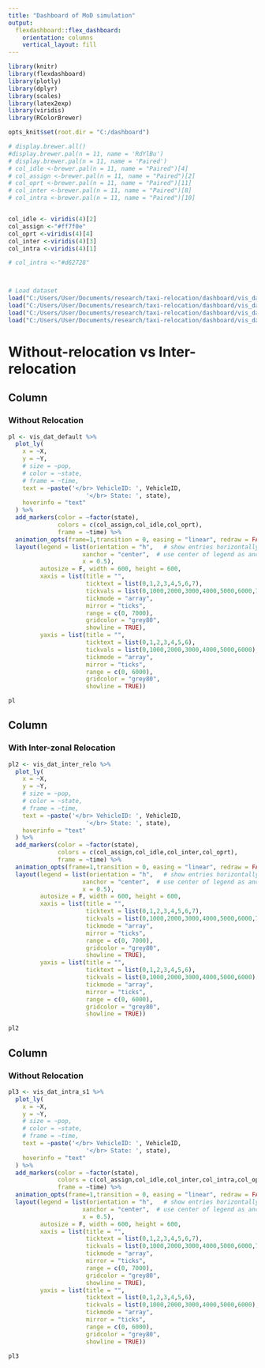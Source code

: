 ```yaml
---
title: "Dashboard of MoD simulation"
output: 
  flexdashboard::flex_dashboard:
    orientation: columns
    vertical_layout: fill
---
```


<style type="text/css">

.chart-title {  /* chart_title  */
   font-size: 20px;
   font-family: Arial;

</style>


```r
library(knitr)
library(flexdashboard)
library(plotly)
library(dplyr)
library(scales)
library(latex2exp)
library(viridis)
library(RColorBrewer)

opts_knit$set(root.dir = "C:/dashboard")

# display.brewer.all()
#display.brewer.pal(n = 11, name = 'RdYlBu')
# display.brewer.pal(n = 11, name = 'Paired')
# col_idle <-brewer.pal(n = 11, name = "Paired")[4]
# col_assign <-brewer.pal(n = 11, name = "Paired")[2]
# col_oprt <-brewer.pal(n = 11, name = "Paired")[11]
# col_inter <-brewer.pal(n = 11, name = "Paired")[8]
# col_intra <-brewer.pal(n = 11, name = "Paired")[10]


col_idle <- viridis(4)[2]
col_assign <-"#ff7f0e"
col_oprt <-viridis(4)[4]
col_inter <-viridis(4)[3]
col_intra <-viridis(4)[1]

# col_intra <-"#d62728"



# Load dataset
load("C:/Users/User/Documents/research/taxi-relocation/dashboard/vis_dat_default.RData")
load("C:/Users/User/Documents/research/taxi-relocation/dashboard/vis_dat_inter_relo.RData")
load("C:/Users/User/Documents/research/taxi-relocation/dashboard/vis_dat_intra_s1.RData")
load("C:/Users/User/Documents/research/taxi-relocation/dashboard/vis_dat_intra_s2.RData")


```



Without-relocation vs Inter-relocation
=======================================================================

Column {data-width=200}
-----------------------------------------------------------------------

### Without Relocation

```r
pl <- vis_dat_default %>%
  plot_ly(
    x = ~X, 
    y = ~Y, 
    # size = ~pop, 
    # color = ~state, 
    # frame = ~time, 
    text = ~paste('</br> VehicleID: ', VehicleID,
                      '</br> State: ', state), 
    hoverinfo = "text"
  ) %>%
  add_markers(color = ~factor(state),
              colors = c(col_assign,col_idle,col_oprt),
              frame = ~time) %>%
  animation_opts(frame=1,transition = 0, easing = "linear", redraw = FALSE) %>%
  layout(legend = list(orientation = "h",   # show entries horizontally
                     xanchor = "center",  # use center of legend as anchor
                     x = 0.5),
         autosize = F, width = 600, height = 600,
         xaxis = list(title = "",
                      ticktext = list(0,1,2,3,4,5,6,7), 
                      tickvals = list(0,1000,2000,3000,4000,5000,6000,7000),
                      tickmode = "array",
                      mirror = "ticks",
                      range = c(0, 7000),
                      gridcolor = "grey80",
                      showline = TRUE),
         yaxis = list(title = "",
                      ticktext = list(0,1,2,3,4,5,6), 
                      tickvals = list(0,1000,2000,3000,4000,5000,6000),
                      tickmode = "array",
                      mirror = "ticks",
                      range = c(0, 6000),
                      gridcolor = "grey80",
                      showline = TRUE))

pl
```

Column {data-width=200}
-----------------------------------------------------------------------

### With Inter-zonal Relocation

```r
pl2 <- vis_dat_inter_relo %>%
  plot_ly(
    x = ~X, 
    y = ~Y, 
    # size = ~pop, 
    # color = ~state, 
    # frame = ~time, 
    text = ~paste('</br> VehicleID: ', VehicleID,
                      '</br> State: ', state), 
    hoverinfo = "text"
  ) %>%
  add_markers(color = ~factor(state),
              colors = c(col_assign,col_idle,col_inter,col_oprt),
              frame = ~time) %>%
  animation_opts(frame=1,transition = 0, easing = "linear", redraw = FALSE) %>%
  layout(legend = list(orientation = "h",   # show entries horizontally
                     xanchor = "center",  # use center of legend as anchor
                     x = 0.5),
         autosize = F, width = 600, height = 600,
         xaxis = list(title = "",
                      ticktext = list(0,1,2,3,4,5,6,7), 
                      tickvals = list(0,1000,2000,3000,4000,5000,6000,7000),
                      tickmode = "array",
                      mirror = "ticks",
                      range = c(0, 7000),
                      gridcolor = "grey80",
                      showline = TRUE),
         yaxis = list(title = "",
                      ticktext = list(0,1,2,3,4,5,6), 
                      tickvals = list(0,1000,2000,3000,4000,5000,6000),
                      tickmode = "array",
                      mirror = "ticks",
                      range = c(0, 6000),
                      gridcolor = "grey80",
                      showline = TRUE))

pl2
```

Column {data-width=200}
-----------------------------------------------------------------------

### Without Relocation

```r
pl3 <- vis_dat_intra_s1 %>%
  plot_ly(
    x = ~X, 
    y = ~Y, 
    # size = ~pop, 
    # color = ~state, 
    # frame = ~time, 
    text = ~paste('</br> VehicleID: ', VehicleID,
                      '</br> State: ', state), 
    hoverinfo = "text"
  ) %>%
  add_markers(color = ~factor(state),
              colors = c(col_assign,col_idle,col_inter,col_intra,col_oprt),
              frame = ~time) %>%
  animation_opts(frame=1,transition = 0, easing = "linear", redraw = FALSE) %>%
  layout(legend = list(orientation = "h",   # show entries horizontally
                     xanchor = "center",  # use center of legend as anchor
                     x = 0.5),
         autosize = F, width = 600, height = 600,
         xaxis = list(title = "",
                      ticktext = list(0,1,2,3,4,5,6,7), 
                      tickvals = list(0,1000,2000,3000,4000,5000,6000,7000),
                      tickmode = "array",
                      mirror = "ticks",
                      range = c(0, 7000),
                      gridcolor = "grey80",
                      showline = TRUE),
         yaxis = list(title = "",
                      ticktext = list(0,1,2,3,4,5,6), 
                      tickvals = list(0,1000,2000,3000,4000,5000,6000),
                      tickmode = "array",
                      mirror = "ticks",
                      range = c(0, 6000),
                      gridcolor = "grey80",
                      showline = TRUE))

pl3
```
